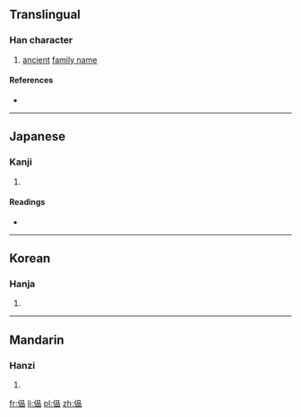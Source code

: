 ==Translingual==

===Han character===
{{Han char|rn=9|rad=人|as=09|sn=11|four=|canj=人口口口 (ORRR)|ids=⿰[[亻]][[品]]}}

# [[ancient]] [[surname|family name]]

====References====
* {{Han ref|kx=0110.260|dkj=00858|dj=0236.100|hdz=10191.080|uh=5058|ud=20568}}

----

==Japanese==

===Kanji===
{{ja-kanji|grade=|rs=人09}}

# {{defn|lang=ja|sort=人09}}

====Readings====
* {{ja-readings|on=[[かん]] (kan)|kun=}}

----

==Korean==

===Hanja===
{{ko-hanja|hangeul=간|rv=gan|mr=kan}}

# {{defn|lang=ko|sort=人09}}

----

==Mandarin==

===Hanzi===
{{cmn-hanzi|pin=[[kǎn]] ([[kan3]])|wg=k'an<sup>3</sup>}}

# {{defn|lang=cmn|sort=人09}}

[[fr:偘]]
[[li:偘]]
[[pl:偘]]
[[zh:偘]]